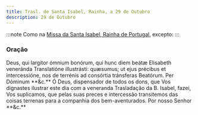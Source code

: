 ```yaml
---
title: Trasl. de Santa Isabel, Rainha, a 29 de Outubro
description: 29 de Outubro
---
```


:::note
Como na [Missa da Santa Isabel, Rainha de Portugal](/missal/santos/07-08), excepto:
:::

### Oração

<div class="grid grid-cols-2 gap-5">
  <span class="text-justify">
    Deus, qui largitor ómnium bonórum, qui hunc diem beátæ Elisabeth veneránda
    Translatióne illustrásti: quæsumus; ut ejus précibus et intercessióne, nos
    de terrénis ad consórtia tránsferas Beatórum. Per Dóminum **&c.**
  </span>
  <span class="text-justify">
    Ó Deus, dispensador de todos os dons, que Vos dignastes ilustrar este dia
    com a veneranda Trasladação da B. Isabel, fazei, Vos suplicamos, que pelas
    suas preces e intercessão transitemos das coisas terrenas para a companhia
    dos bem-aventurados. Por nosso Senhor **&c.**
  </span>
</div>
